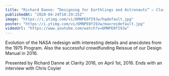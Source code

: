 ```yaml
---
title: "Richard Danne: “Designing for Earthlings and Astronauts” — Clarity 2016"
publishedAt: "2020-04-24T18:29:25Z"
image: "https://i.ytimg.com/vi/6MNPE0fI9Jw/hqdefault.jpg"
poster: "https://i.ytimg.com/vi/6MNPE0fI9Jw/maxresdefault.jpg"
videoUrl: "https://www.youtube.com/watch?v=6MNPE0fI9Jw"
---
```


Evolution of the NASA redesign with interesting details and anecdotes from the 1975 Program. Also the successful crowdfunding Reissue of our Design Manual in 2016.

Presented by Richard Danne at Clarity 2016, on April 1st, 2016. Ends with an interview with Chris Coyier
